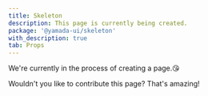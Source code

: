 ```yaml
---
title: Skeleton
description: This page is currently being created.
package: '@yamada-ui/skeleton'
with_description: true
tab: Props
---
```


We're currently in the process of creating a page.😘

Wouldn't you like to contribute this page? That's amazing!
